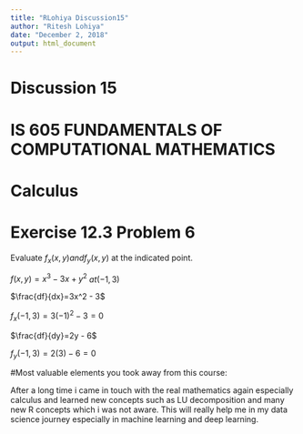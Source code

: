 ```yaml
---
title: "RLohiya Discussion15"
author: "Ritesh Lohiya"
date: "December 2, 2018"
output: html_document
---
```


#                             Discussion 15

#           IS 605 FUNDAMENTALS OF COMPUTATIONAL MATHEMATICS

#                             Calculus

# Exercise 12.3 Problem 6

Evaluate $f_x(x, y) and f_y(x, y)$ at the indicated point.

$f(x, y) = x^3 -3x + y^2$ $at (-1,3)$

$\frac{df}{dx}=3x^2 - 3$

$f_x(-1,3) = 3(-1)^2 - 3 = 0$

$\frac{df}{dy}=2y - 6$

$f_y(-1,3) = 2(3) - 6 = 0$

#Most valuable elements you took away from this course:

After a long time i came in touch with the real mathematics again especially calculus and learned new concepts such as LU decomposition and many new R concepts which i was not aware. This will really help me in my data science journey especially in machine learning and deep learning. 
